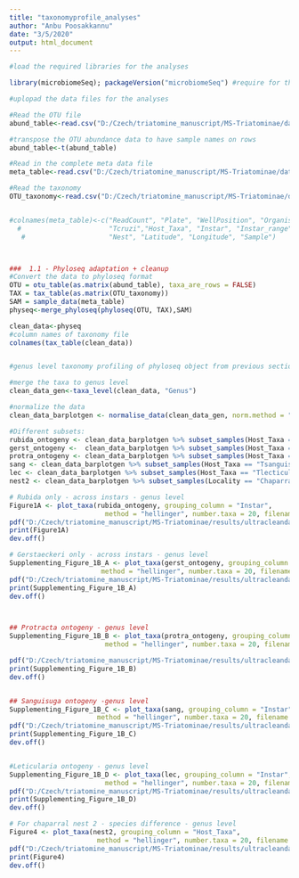 ```yaml
---
title: "taxonomyprofile_analyses"
author: "Anbu Poosakkannu"
date: "3/5/2020"
output: html_document
---
```



```r
#load the required libraries for the analyses

library(microbiomeSeq); packageVersion("microbiomeSeq") #require for the taxonomy profile analyses


```



```r
#uplopad the data files for the analyses

#Read the OTU file
abund_table<-read.csv("D:/Czech/triatomine_manuscript/MS-Triatominae/data/Ultradata/otu_ultraclean_abund.csv",row.names=1,check.names=FALSE)#change the path for your computer

#transpose the OTU abundance data to have sample names on rows
abund_table<-t(abund_table)

#Read in the complete meta data file
meta_table<-read.csv("D:/Czech/triatomine_manuscript/MS-Triatominae/data/Ultradata/ultrameta_28022020.csv",row.names=1,check.names=FALSE)#change the path for your computer

#Read the taxonomy
OTU_taxonomy<-read.csv("D:/Czech/triatomine_manuscript/MS-Triatominae/data/Ultradata/otu_ultraclean_taxa.csv",row.names=1,check.names=FALSE)#change the path for your computer


#colnames(meta_table)<-c("ReadCount", "Plate", "WellPosition", "Organism", "State",
  #                      "Tcruzi","Host_Taxa", "Instar", "Instar_range", "Sex", "Locality",
   #                     "Nest", "Latitude", "Longitude", "Sample")




```


```r
###  1.1 - Phyloseq adaptation + cleanup
#Convert the data to phyloseq format
OTU = otu_table(as.matrix(abund_table), taxa_are_rows = FALSE)
TAX = tax_table(as.matrix(OTU_taxonomy))
SAM = sample_data(meta_table)
physeq<-merge_phyloseq(phyloseq(OTU, TAX),SAM)

clean_data<-physeq
#column names of taxonomy file
colnames(tax_table(clean_data))



```


```r
#genus level taxonomy profiling of phyloseq object from previous section

#merge the taxa to genus level
clean_data_gen<-taxa_level(clean_data, "Genus")

#normalize the data
clean_data_barplotgen <- normalise_data(clean_data_gen, norm.method = "relative")

#Different subsets:
rubida_ontogeny <- clean_data_barplotgen %>% subset_samples(Host_Taxa == "Trubida")
gerst_ontogeny <-  clean_data_barplotgen %>% subset_samples(Host_Taxa == "Tgerstaeckeri")
protra_ontogeny <- clean_data_barplotgen %>% subset_samples(Host_Taxa == "Tprotracta")
sang <- clean_data_barplotgen %>% subset_samples(Host_Taxa == "Tsanguisuga")
lec <- clean_data_barplotgen %>% subset_samples(Host_Taxa == "Tlecticularia")
nest2 <- clean_data_barplotgen %>% subset_samples(Locality == "Chaparral")

# Rubida only - across instars - genus level
Figure1A <- plot_taxa(rubida_ontogeny, grouping_column = "Instar",
                        method = "hellinger", number.taxa = 20, filename = NULL)
pdf("D:/Czech/triatomine_manuscript/MS-Triatominae/results/ultracleandata_analyses/taxonomyprofile_analyses/Figure1A.pdf",width=8)#change the path for your computer
print(Figure1A)
dev.off()

# Gerstaeckeri only - across instars - genus level
Supplementing_Figure_1B_A <- plot_taxa(gerst_ontogeny, grouping_column = "Instar",
                       method = "hellinger", number.taxa = 20, filename = NULL)
pdf("D:/Czech/triatomine_manuscript/MS-Triatominae/results/ultracleandata_analyses/taxonomyprofile_analyses/Supplementing_Figure_1B_A.pdf",width=8)#change the path for your computer
print(Supplementing_Figure_1B_A)
dev.off()



## Protracta ontogeny - genus level
Supplementing_Figure_1B_B <- plot_taxa(protra_ontogeny, grouping_column = "Instar",
                        method = "hellinger", number.taxa = 20, filename = NULL)

pdf("D:/Czech/triatomine_manuscript/MS-Triatominae/results/ultracleandata_analyses/taxonomyprofile_analyses/Supplementing_Figure_1B_B.pdf",width=8)#change the path for your computer
print(Supplementing_Figure_1B_B)
dev.off()


## Sanguisuga ontogeny -genus level
Supplementing_Figure_1B_C <- plot_taxa(sang, grouping_column = "Instar",
                      method = "hellinger", number.taxa = 20, filename = NULL)
pdf("D:/Czech/triatomine_manuscript/MS-Triatominae/results/ultracleandata_analyses/taxonomyprofile_analyses/Supplementing_Figure_1B_C.pdf",width=8)#change the path for your computer
print(Supplementing_Figure_1B_C)
dev.off()


#Leticularia ontogeny - genus level
Supplementing_Figure_1B_D <- plot_taxa(lec, grouping_column = "Instar",
                        method = "hellinger", number.taxa = 20, filename = NULL)
pdf("D:/Czech/triatomine_manuscript/MS-Triatominae/results/ultracleandata_analyses/taxonomyprofile_analyses/Supplementing_Figure_1B_D.pdf",width=8)#change the path for your computer
print(Supplementing_Figure_1B_D)
dev.off()

# For chaparral nest 2 - species difference - genus level
Figure4 <- plot_taxa(nest2, grouping_column = "Host_Taxa",
                      method = "hellinger", number.taxa = 20, filename = NULL)
pdf("D:/Czech/triatomine_manuscript/MS-Triatominae/results/ultracleandata_analyses/taxonomyprofile_analyses/Figure4.pdf",width=8)#change the path for your computer
print(Figure4)
dev.off()



```

